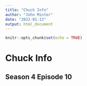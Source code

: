 ```yaml
---
title: "Chuck Info"
author: "John Minter"
date: "2022-01-13"
output: html_document
---
```


```r
knitr::opts_chunk$set(echo = TRUE)
```

# Chuck Info

## Season 4 Episode 10 
